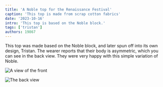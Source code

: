 ```yaml
---
title: 'A Noble top for the Renaissance Festival'
caption: 'This top is made from scrap cotton fabrics'
date: '2023-10-16'
intro: 'This top is based on the Noble block.'
tags: ['tristan']
authors: 19867
---
```


<!-- truncate -->

This top was made based on the Noble block, and later spun off into its own design, Tristan. The wearer reports that their body is asymmetric, which you can see in the back view. They were very happy with this simple variation of Noble.

![A view of the front](https://imagedelivery.net/ouSuR9yY1bHt-fuAokSA5Q/showcase-a-noble-top-for-the-renaissance-festival-1/public 'A view of the front')

![The back view](https://imagedelivery.net/ouSuR9yY1bHt-fuAokSA5Q/showcase-a-noble-top-for-the-renaissance-festival-2/public 'The back view')
